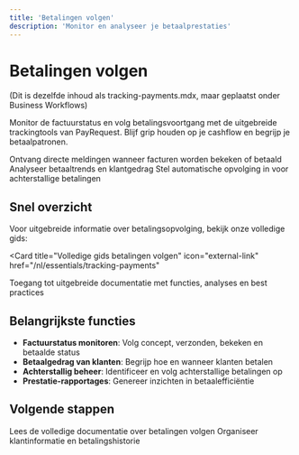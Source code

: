 ```yaml
---
title: 'Betalingen volgen'
description: 'Monitor en analyseer je betaalprestaties'
---
```


# Betalingen volgen

(Dit is dezelfde inhoud als tracking-payments.mdx, maar geplaatst onder Business Workflows)

Monitor de factuurstatus en volg betalingsvoortgang met de uitgebreide trackingtools van PayRequest. Blijf grip houden op je cashflow en begrijp je betaalpatronen.

<CardGroup cols={3}>
  <Card title="Realtime updates" icon="activity">
    Ontvang directe meldingen wanneer facturen worden bekeken of betaald
  </Card>
  <Card title="Prestatie-analyses" icon="chart-line">
    Analyseer betaaltrends en klantgedrag
  </Card>
  <Card title="Automatische herinneringen" icon="bell">
    Stel automatische opvolging in voor achterstallige betalingen
  </Card>
</CardGroup>

## Snel overzicht

Voor uitgebreide informatie over betalingsopvolging, bekijk onze volledige gids:

<Card
  title="Volledige gids betalingen volgen"
  icon="external-link"
  href="/nl/essentials/tracking-payments"
>
  Toegang tot uitgebreide documentatie met functies, analyses en best practices
</Card>

## Belangrijkste functies

- **Factuurstatus monitoren**: Volg concept, verzonden, bekeken en betaalde status
- **Betaalgedrag van klanten**: Begrijp hoe en wanneer klanten betalen
- **Achterstallig beheer**: Identificeer en volg achterstallige betalingen op
- **Prestatie-rapportages**: Genereer inzichten in betaalefficiëntie

## Volgende stappen

<CardGroup cols={2}>
  <Card
    title="Complete trackinggids"
    icon="book-open"
    href="/nl/essentials/tracking-payments"
  >
    Lees de volledige documentatie over betalingen volgen
  </Card>
  <Card
    title="Klantenbeheer"
    icon="users"
    href="/nl/essentials/customer-management"
  >
    Organiseer klantinformatie en betalingshistorie
  </Card>
</CardGroup>
